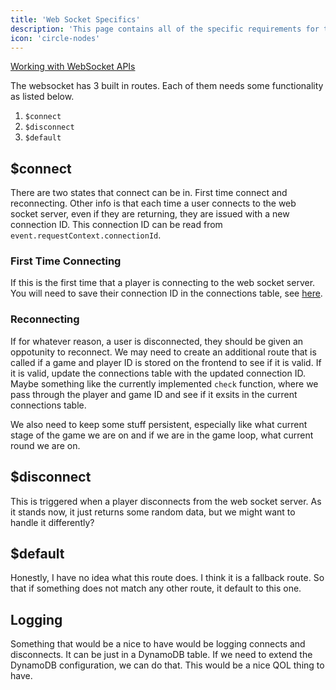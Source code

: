 ```yaml
---
title: 'Web Socket Specifics'
description: 'This page contains all of the specific requirements for the web socket server'
icon: 'circle-nodes'
---
```


[Working with WebSocket APIs](https://docs.aws.amazon.com/apigateway/latest/developerguide/apigateway-websocket-api.html)

The websocket has 3 built in routes. Each of them needs some functionality as listed below.

1. `$connect`
2. `$disconnect`
3. `$default`

## $connect

There are two states that connect can be in. First time connect and reconnecting. Other info is that each time a user connects to the web socket server, even if they are returning, they are issued with a new connection ID. This connection ID can be read from `event.requestContext.connectionId`.

### First Time Connecting

If this is the first time that a player is connecting to the web socket server. You will need to save their connection ID in the connections table, see [here](/university/database#connection-table).

### Reconnecting

If for whatever reason, a user is disconnected, they should be given an oppotunity to reconnect. We may need to create an additional route that is called if a game and player ID is stored on the frontend to see if it is valid. If it is valid, update the connections table with the updated connection ID. Maybe something like the currently implemented `check` function, where we pass through the player and game ID and see if it exsits in the current connections table.

We also need to keep some stuff persistent, especially like what current stage of the game we are on and if we are in the game loop, what current round we are on.

## $disconnect

This is triggered when a player disconnects from the web socket server. As it stands now, it just returns some random data, but we might want to handle it differently?

## $default

Honestly, I have no idea what this route does. I think it is a fallback route. So that if something does not match any other route, it default to this one.

## Logging

Something that would be a nice to have would be logging connects and disconnects. It can be just in a DynamoDB table. If we need to extend the DynamoDB configuration, we can do that. This would be a nice QOL thing to have.
